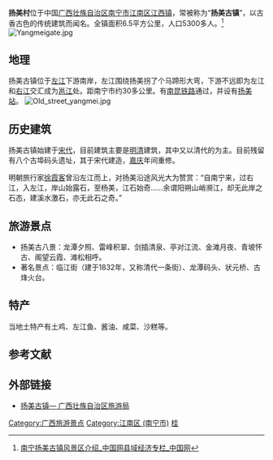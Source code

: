 {{coord|22.844|N|108.0615|E|display=title|dim:2000_type:landmark_region:CN}}
{{maplink|frame=yes|plain=yes|type=point|frame-lat=22.844|frame-long=108.0615|zoom=14|coord={{coord|22.844|108.0615}}}}
'''扬美村'''位于中国[[广西壮族自治区|广西壮族自治区]][[南宁市|南宁市]][[江南区_(南宁市)|江南区]][[江西镇|江西镇]]，常被称为“'''扬美古镇'''”，以古香古色的传统建筑而闻名。全镇面积6.5平方公里，人口5300多人。<ref>[http://ce.china.com.cn/2011-02/22/content_4020462.htm 南宁扬美古镇风景区介绍_中国网县域经济专栏_中国网]{{dead link|date=2018年3月 |bot=InternetArchiveBot |fix-attempted=yes }}</ref>
[[File:Yangmeigate.jpg|thumb]]
==地理==
扬美古镇位于[[左江|左江]]下游南岸，左江围绕扬美拐了个马蹄形大弯，下游不远即为左江和[[右江|右江]]交汇成为[[邕江|邕江]]处。距南宁市约30多公里。有[[南昆铁路|南昆铁路]]通过，并设有[[扬美站|扬美站]]。
[[File:Old_street_yangmei.jpg|thumb]]

==历史建筑==
扬美古镇始建于[[宋代|宋代]]，目前建筑主要是[[明朝|明]][[清朝|清]]建筑，其中又以清代的为主。目前残留有八个古埠码头遗址，其于宋代建造，[[嘉庆|嘉庆]]年间重修。

明朝旅行家[[徐霞客|徐霞客]]曾沿左江而上，对扬美沿途风光大为赞赏：“自南宁来，过右江，入左江，岸山始露石，至杨美，江石始奇……余谓阳朔山峭濒江，却无此岸之石态，建溪水激石，亦无此石之奇。”

==旅游景点==
*扬美古八景：龙潭夕照、雷峰积翠、剑插清泉、亭对江流、金滩月夜、青坡怀古、阁望云霞、滩松相呼。
*著名景点：临江街（建于1832年，又称清代一条街）、龙潭码头、状元桥、古烽火台。

==特产==
当地土特产有土鸡、左江鱼、酱油、咸菜、沙糕等。

==参考文献==
{{reflist}}

==外部链接==
{{commonscat|Yangmei, Guangxi}}
*[https://web.archive.org/web/20101205022144/http://www.gxta.gov.cn/Public/Article/ShowArt.asp?Art_ID=44026 扬美古镇— 广西壮族自治区旅游局]

{{中国历史文化名村}}
{{DEFAULTSORT:Yang}}
[[Category:广西旅游景点|Category:广西旅游景点]]
[[Category:江南区_(南宁市)|Category:江南区 (南宁市)]]
[[Category:中国历史文化名村|桂]]